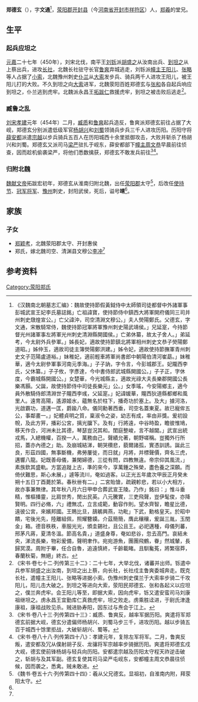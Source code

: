 '''郑德玄'''（{{bd|？||？||}}），字'''文通'''<ref name=autogenerated1>《汉魏南北朝墓志汇编》：魏故使持節假黃鉞侍中太師領司徒都督中外諸軍事彭城武宣王妃李氏墓誌銘」亡祖諱寶，使持節侍中鎮西大將軍開府儀同三司并州刺史燉煌宣公。」亡父諱沖，司空清淵文穆公。」夫人熒陽鄭氏。父德玄，字文通，宋散騎常侍，魏使持節冠軍將軍豫州刺史陽武靖侯。」兄延寔，今持節督光州諸軍事左將軍光州刺史清淵縣開國侯。」亡弟休纂，故太子舍人。」弟延考，今太尉外兵參軍。」姊長妃，適故使持節鎮北將軍相州刺史文恭子熒陽鄭道昭。」姊仲玉，適故司徒主簿熒陽鄭洪建。」姊令妃，適故使持節撫軍青州刺史文子范陽盧道裕。」妹稚妃，適前輕車將軍尚書郎中朝陽伯清河崔勗。」妹稚華，適今太尉參軍事河南元季海。」子子訥，字令言，今彭城郡王。妃隴西李氏，父休纂。」子子攸，字彥達，今中書侍郎武城縣開國公。」子子正，字休度，今霸城縣開國公。」女楚華，今光城縣主，適故光祿大夫長樂郡開國公長樂馮顥。父誕，故使持節侍中司徒長樂元」公。」女季瑤，今安陽鄉主，適今員外散騎侍郎清淵世子隴西李彧，父延寔。」妃諱媛華，隴西狄道縣都鄉和風里人。遠冑高陽，遙源姬水，蘊無名於柱下，播奇功於塞上。及大」據河洛，光啟霸功，道邁一匡，爵踰八命。儀同勳著西垂，司空名蓋東夏。故已寵侔五公，事鄰畫一。」妃體貞明之質，稟淑令之姿，幼志有成，率由非獎。爰初設帨，及此方笄，播彩公宮，摛光牖下。及有」行將遠，中谷時盈，瞻彼惟鳩，移天作合，河洲未比其德，琴瑟豈況其和。閨庭整峻，言不越閫。」武宣出統戎馬，入總機權，百揆一人，萬務由己，聲績允著，朝野嗟稱。豈獨外行所招，蓋亦內德之」助。及崩城結涕，朝哭欑悲，藐爾諸孤，實憑訓誘。誕此三良，形茲四國，無事斷機，弗勞屢徙，而日就」月將，并標聲價，齊名三虎，邁響八龍。妃既善母儀，兼閑婦德，三從有問，四教無違。帝宗仰其風流，」素族欽其盛軌。方當追蹝上古，準的來今，享萬鍾之殊榮，盡色養之深願。而倚伏難思，斯心未展，」遽等流川，奄如過客。以正光五年歲次甲辰正月癸未朔十五日丁酉薨於第。春秋卌有二。」二宮貽愴，疏親軫悲，若以小大相方，故亦事兼無律。其年秋八月六日甲申合葬武宣王陵。乃作」銘曰：」惟斗垂精，惟樞播靈，比肩世秀，閒出民英。八元騰實，三吏飛聲，豈伊髦俊，亦降賢明。四行必脩，六」禮無忒，立言成範，動容作則。望水齊智，瞻星比德，遠彼公宮，來嬪邦國。王鵙比旦，鴶鵴興燕，功毗」下武，勳格皇天。於昭中饋，宅後光先，陸離組佩，照耀簪䥖。介茲簡簡，膺此穰穰，爰誕三胤，玉閏金」箱。德音秩秩，車服光光，頒圭錫社，且公且王。必祀邁種，母儀列蕃，邢茅凡蔣，夏清冬溫。節高名貴，」道盛身尊，奄如悲谷，忽去高門。哀結未央，涕流長樂，物彩爰備，聲明聿作。宛宛游魚，團團飛鶴，眷」然城輦，長歸冥漠。周附于畢，任合自魯，追遠慎終，千齡載睹。且馴毚菟，將繁宿莽，春蘭秋菊，無絕」終古。</ref>，[[荥阳郡|荥阳郡]][[开封县|开封县]]（今[[河南省|河南省]][[开封市|开封市]][[祥符区|祥符区]]）人，[[郑羲|郑羲]]的堂兄。

==生平==
===起兵应坦之=== 
[[元嘉_(刘宋)|元嘉]]二十七年（450年），刘宋北伐，南平王[[刘铄|刘铄]]派[[胡盛之|胡盛之]]从汝南出兵、[[到坦之|到坦之]]从上蔡出兵，进攻[[长社|长社]]，北魏长社驻守长官[[鲁爽|鲁爽]]弃城逃走，刘铄派[[幢主|幢主]][[王阳儿|王阳儿]]、[[张略|张略]]等人占据了[[小索|小索]]，北魏豫州刺史[[仆兰|仆兰]]从[[大索|大索]]发步兵、骑兵两千人进攻王阳儿，被王阳儿打的大败。不久到坦之向[[大索|大索]]进军，北魏荥阳百姓郑德玄与[[张和_(北魏)|张和]]各自起兵响应到坦之，仆兰逃到虎牢。北魏派永昌王[[拓跋仁|拓跋仁]]救援虎牢，到坦之被击败后逃走<ref>《宋书·卷七十二·列传第三十二》：二十七年，大举北伐，诸蕃并出师。铄遣中兵参军胡盛之出汝南，到坦之出上蔡，向长社，长社戍主鲁爽委城奔走。既克长社，遣幢主王阳儿、张略等进据小索。伪豫州刺史僕兰于大索率步骑二千攻阳儿，阳儿击大破之。到坦之等进向大索，荥阳民郑德玄、张和各起义以应坦之，僕兰奔虎牢。会王阳儿等至，即据大索，因向虎牢，铄又遣安蛮司马刘康祖继坦之。虏永昌王宜勤库仁真救虎牢，坦之败走。虏乘胜迳进，于尉氏津逢康祖，康祖战败见杀。贼进胁寿阳，因东过与焘会于江上。</ref>。

===臧鲁之乱===
[[刘宋|刘宋]][[孝建|孝建]]元年（454年）二月，[[臧质|臧质]]和[[鲁爽|鲁爽]]起兵造反，鲁爽派郑德玄前往占据了大岘，郑德玄分别派遣低级军官[[杨胡兴|杨胡兴]]和[[刘蜀|刘蜀]]领骑兵步兵三千人进攻历阳。历阳守将[[薛安都|薛安都]]派遣[[宗越|宗越]]以步兵骑兵五百人在历阳城西十余里抵御攻击，大败并斩杀了杨胡兴和刘蜀。郑德玄又派司马[[梁严|梁严]]驻扎于岘东，薛安都部下[[幢主|幢主]][[周文恭|周文恭]]早晨前往侦查，因而趁机偷袭梁严，将他们悉数擒获，郑德玄不敢发兵前往<ref>《宋书·卷八十三·列传第四十三》：臧质、鲁爽反，越率军据历阳。爽遣将军郑德玄前据大岘，德玄分遣偏师杨胡兴、刘蜀马步三千，进攻历阳。越以步骑五百于城西十馀里拒战，大破斩胡兴、蜀等。</ref><ref>《宋书·卷八十八·列传第四十八》：孝建元年，复除左军将军。二月，鲁爽反叛，遣安都及冗从僕射胡子反、龙骧将军宗越率步骑据历阳。爽遣将郑德玄戍大岘，德玄使前锋杨胡与轻兵向历阳。安都遣宗越及历阳太守程天祚逆击破之，斩胡与及其军副。德玄复使其司马梁严屯岘东，安都幢主周文恭晨往侦候，因而袭之，悉禽。贼未敢进。</ref>。

===归附北魏===
[[魏献文帝|魏献文帝]]拓跋宏初年，郑德玄从淮南归附北魏，出任[[荥阳郡|荥阳郡]]太守<ref>《魏书·卷五十六·列传第四十四》：羲从父兄德玄。显祖初，自淮南内附，拜荥阳太守。</ref>，后改任[[使持节|使持节]]、[[冠军将军|冠军将军]]、[[豫州_(古代)|豫州]]刺史，封阳武侯，死后，谥号'''靖'''<ref name=autogenerated1 />。

==家族==
{{main|荥阳郑氏世系图}}

===子女===
*[[郑颖考|郑颖考]]，北魏荥阳郡太守、开封惠侯
*郑氏，嫁北魏司空、清渊县文穆公[[李冲_(北魏)|李冲]]<ref name=autogenerated1 />

==参考资料==
{{reflist}}

[[Category:荥阳郑氏|Category:荥阳郑氏]]